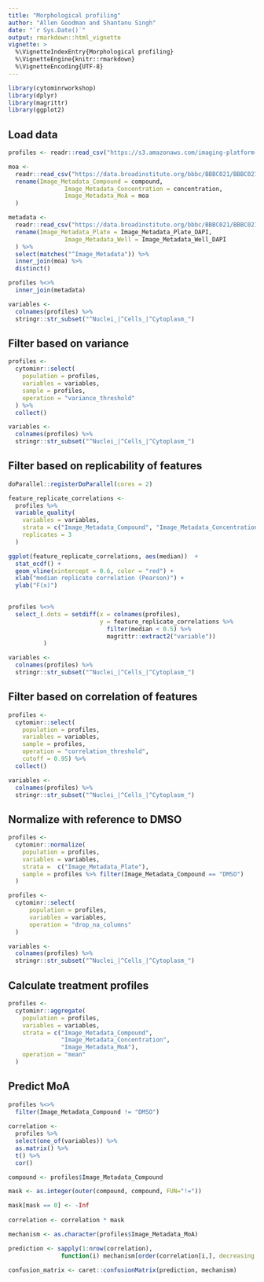 ```yaml
---
title: "Morphological profiling"
author: "Allen Goodman and Shantanu Singh"
date: "`r Sys.Date()`"
output: rmarkdown::html_vignette
vignette: >
  %\VignetteIndexEntry{Morphological profiling}
  %\VignetteEngine{knitr::rmarkdown}
  %\VignetteEncoding{UTF-8}
---
```



```r
library(cytominrworkshop)
library(dplyr)
library(magrittr)
library(ggplot2)

```

## Load data

```r
profiles <- readr::read_csv("https://s3.amazonaws.com/imaging-platform-collaborator/2016_09_09_cytominr_workshop/ljosa_jbiomolscreen_2013_per_well_mean.csv")

moa <-
  readr::read_csv("https://data.broadinstitute.org/bbbc/BBBC021/BBBC021_v1_moa.csv") %>%
  rename(Image_Metadata_Compound = compound,
                Image_Metadata_Concentration = concentration,
                Image_Metadata_MoA = moa
  )

metadata <-
  readr::read_csv("https://data.broadinstitute.org/bbbc/BBBC021/BBBC021_v1_image.csv") %>%
  rename(Image_Metadata_Plate = Image_Metadata_Plate_DAPI,
                Image_Metadata_Well = Image_Metadata_Well_DAPI
  ) %>%
  select(matches("^Image_Metadata")) %>%
  inner_join(moa) %>%
  distinct()

profiles %<>%
  inner_join(metadata)

variables <-
  colnames(profiles) %>%
  stringr::str_subset("^Nuclei_|^Cells_|^Cytoplasm_")

```


## Filter based on variance

```r
profiles <-
  cytominr::select(
    population = profiles,
    variables = variables,
    sample = profiles,
    operation = "variance_threshold"
  ) %>%
  collect()

variables <-
  colnames(profiles) %>%
  stringr::str_subset("^Nuclei_|^Cells_|^Cytoplasm_")
```


## Filter based on replicability of features


```r

doParallel::registerDoParallel(cores = 2)

feature_replicate_correlations <-
  profiles %>% 
  variable_quality(
    variables = variables,
    strata = c("Image_Metadata_Compound", "Image_Metadata_Concentration"),
    replicates = 3
  )

ggplot(feature_replicate_correlations, aes(median))  + 
  stat_ecdf() + 
  geom_vline(xintercept = 0.6, color = "red") + 
  xlab("median replicate correlation (Pearson)") +
  ylab("F(x)")
  

```


```r

profiles %<>% 
  select_(.dots = setdiff(x = colnames(profiles), 
                          y = feature_replicate_correlations %>% 
                            filter(median < 0.5) %>% 
                            magrittr::extract2("variable"))
          )

variables <-
  colnames(profiles) %>%
  stringr::str_subset("^Nuclei_|^Cells_|^Cytoplasm_")
```


## Filter based on correlation of features

```r
profiles <-
  cytominr::select(
    population = profiles,
    variables = variables,
    sample = profiles,
    operation = "correlation_threshold",
    cutoff = 0.95) %>%
  collect()

variables <-
  colnames(profiles) %>%
  stringr::str_subset("^Nuclei_|^Cells_|^Cytoplasm_")
```


## Normalize with reference to DMSO

```r

profiles <-
  cytominr::normalize(
    population = profiles,
    variables = variables,
    strata =  c("Image_Metadata_Plate"),
    sample = profiles %>% filter(Image_Metadata_Compound == "DMSO")
  )

profiles <-
  cytominr::select(
      population = profiles,
      variables = variables,
      operation = "drop_na_columns"
  )

variables <-
  colnames(profiles) %>%
  stringr::str_subset("^Nuclei_|^Cells_|^Cytoplasm_")

```


## Calculate treatment profiles

```r

profiles <-
  cytominr::aggregate(
    population = profiles,
    variables = variables,
    strata = c("Image_Metadata_Compound", 
               "Image_Metadata_Concentration",
               "Image_Metadata_MoA"),
    operation = "mean"
  )
```


## Predict MoA

```r
profiles %<>% 
  filter(Image_Metadata_Compound != "DMSO") 
  
correlation <- 
  profiles %>%
  select(one_of(variables)) %>% 
  as.matrix() %>% 
  t() %>%
  cor()

compound <- profiles$Image_Metadata_Compound

mask <- as.integer(outer(compound, compound, FUN="!="))

mask[mask == 0] <- -Inf
  
correlation <- correlation * mask

mechanism <- as.character(profiles$Image_Metadata_MoA)

prediction <- sapply(1:nrow(correlation), 
               function(i) mechanism[order(correlation[i,], decreasing = TRUE)[1]])

confusion_matrix <- caret::confusionMatrix(prediction, mechanism)
  
```

